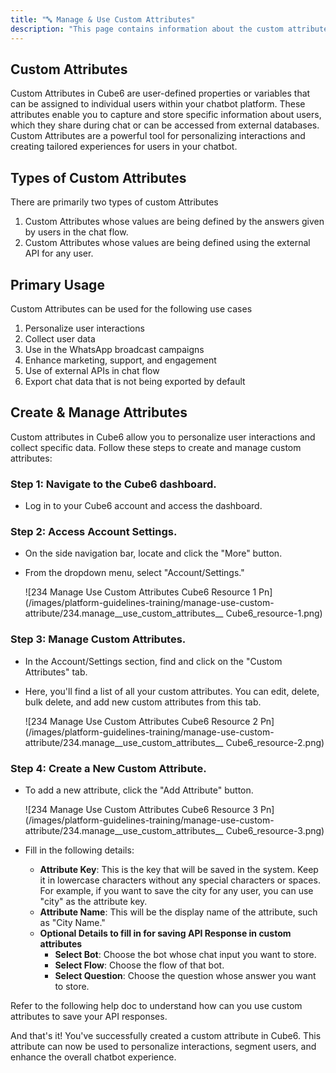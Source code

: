 ```yaml
---
title: "🔤 Manage & Use Custom Attributes"
description: "This page contains information about the custom attributes and how you can use them in  Cube6"
---
```


## **Custom Attributes**

Custom Attributes in  Cube6 are user-defined properties or variables that can be assigned to individual users within your chatbot platform. These attributes enable you to capture and store specific information about users, which they share during chat or can be accessed from external databases. Custom Attributes are a powerful tool for personalizing interactions and creating tailored experiences for users in your chatbot.

## **Types of Custom Attributes**

There are primarily two types of custom Attributes

1. Custom Attributes whose values are being defined by the answers given by users in the chat flow.
2. Custom Attributes whose values are being defined using the external API for any user.

## **Primary Usage**

Custom Attributes can be used for the following use cases

1. Personalize user interactions
2. Collect user data
3. Use in the WhatsApp broadcast campaigns
4. Enhance marketing, support, and engagement
5. Use of external APIs in chat flow
6. Export chat data that is not being exported by default

## **Create & Manage Attributes**

Custom attributes in  Cube6 allow you to personalize user interactions and collect specific data. Follow these steps to create and manage custom attributes:

### **Step 1: Navigate to the  Cube6 dashboard.**

- Log in to your  Cube6 account and access the dashboard.

### **Step 2: Access Account Settings.**

- On the side navigation bar, locate and click the "More" button.
- From the dropdown menu, select "Account/Settings."

  ![234 Manage Use Custom Attributes  Cube6 Resource 1 Pn](/images/platform-guidelines-training/manage-use-custom-attribute/234.manage__use_custom_attributes__ Cube6_resource-1.png)

### **Step 3: Manage Custom Attributes.**

- In the Account/Settings section, find and click on the "Custom Attributes" tab.
- Here, you'll find a list of all your custom attributes. You can edit, delete, bulk delete, and add new custom attributes from this tab.

  ![234 Manage Use Custom Attributes  Cube6 Resource 2 Pn](/images/platform-guidelines-training/manage-use-custom-attribute/234.manage__use_custom_attributes__ Cube6_resource-2.png)

### **Step 4: Create a New Custom Attribute.**

- To add a new attribute, click the "Add Attribute" button.

  ![234 Manage Use Custom Attributes  Cube6 Resource 3 Pn](/images/platform-guidelines-training/manage-use-custom-attribute/234.manage__use_custom_attributes__ Cube6_resource-3.png)
- Fill in the following details:
  - **Attribute Key**: This is the key that will be saved in the system. Keep it in lowercase characters without any special characters or spaces. For example, if you want to save the city for any user, you can use "city" as the attribute key.
  - **Attribute Name**: This will be the display name of the attribute, such as "City Name."
  - **Optional Details to fill in for saving API Response in custom attributes**
    - **Select Bot**: Choose the bot whose chat input you want to store.
    - **Select Flow**: Choose the flow of that bot.
    - **Select Question**: Choose the question whose answer you want to store.

<Info>
  Refer to the following help doc to understand how can you use custom attributes to save your API responses.
</Info>

And that's it\! You've successfully created a custom attribute in  Cube6. This attribute can now be used to personalize interactions, segment users, and enhance the overall chatbot experience.